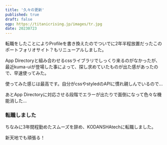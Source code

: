 ```yaml
---
title: '久々の更新'
published: true
draft: false
ogp: https://titanicrising.jp/images/tr.jpg
date: 20230723
---
```


転職をしたことによりProfileを書き換えたのでついでに2年半程放置だったこのポートフォリオサイト？もリニューアルしました。

App Directoryと組み合わせるcssライブラリでしっくり来るのがなかったが、最近kuma-uiが登場した事によって、探し求めていたものが出た感があったので、早速使ってみた。

<BookMark
  href="https://github.com/poteboy/kuma-ui"
  title="https://github.com/poteboy/kuma-ui"
/>

使ってみた感じは最高です。自分がcssやstyledのAPIに慣れ親しんでいるので…

あとApp Directoryに対応させる段階でエラーが出たりで面倒になって色々な機能消した…

<BookMark
  href="https://github.com/Kaisa55275/titanic-rising"
  title="https://github.com/Kaisa55275/titanic-rising"
/>

### 転職しました

ちなみに3年間程勤めたスムーズを辞め、KODANSHAtechに転職しました。

<BookMark
  href="https://kodansha.tech/ja"
  title="https://kodansha.tech/ja"
/>
新天地でも頑張る！
